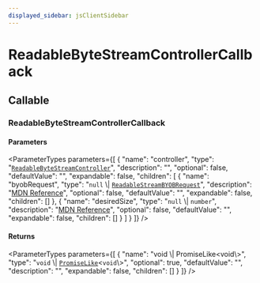 ```yaml
---
displayed_sidebar: jsClientSidebar
---
```



# ReadableByteStreamControllerCallback

## Callable

### ReadableByteStreamControllerCallback

#### Parameters

<ParameterTypes parameters={[
  {
    "name": "controller",
    "type": "[`ReadableByteStreamController`](../../modules/internal.mdx#readablebytestreamcontroller-1)",
    "description": "",
    "optional": false,
    "defaultValue": "",
    "expandable": false,
    "children": [
      {
        "name": "byobRequest",
        "type": "``null`` \\| [`ReadableStreamBYOBRequest`](../../modules/internal.mdx#readablestreambyobrequest)",
        "description": "[MDN Reference](https://developer.mozilla.org/docs/Web/API/ReadableByteStreamController/byobRequest)",
        "optional": false,
        "defaultValue": "",
        "expandable": false,
        "children": []
      },
      {
        "name": "desiredSize",
        "type": "``null`` \\| `number`",
        "description": "[MDN Reference](https://developer.mozilla.org/docs/Web/API/ReadableByteStreamController/desiredSize)",
        "optional": false,
        "defaultValue": "",
        "expandable": false,
        "children": []
      }
    ]
  }
]} />

#### Returns

<ParameterTypes parameters={[
  {
    "name": "void \\| PromiseLike<void\\>",
    "type": "`void` \\| [`PromiseLike`](internal.PromiseLike.mdx)<`void`\\>",
    "optional": true,
    "defaultValue": "",
    "description": "",
    "expandable": false,
    "children": []
  }
]} />

